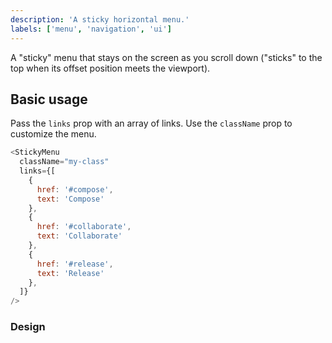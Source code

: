 ```yaml
---
description: 'A sticky horizontal menu.'
labels: ['menu', 'navigation', 'ui']
---
```



A "sticky" menu that stays on the screen as you scroll down ("sticks" to the top when its offset position meets the viewport).

## Basic usage

Pass the `links` prop with an array of links. Use the `className` prop to customize the menu.

```js live
<StickyMenu
  className="my-class"
  links={[
    {
      href: '#compose',
      text: 'Compose'
    },
    {
      href: '#collaborate',
      text: 'Collaborate'
    },
    {
      href: '#release',
      text: 'Release'
    },
  ]}
/>
```
### Design

<FigmaEmbed src="https://www.figma.com/embed?embed_host=share&url=https%3A%2F%2Fwww.figma.com%2Ffile%2FctC1w9YhJvqaO1EZ08gLOV%2FCommunity%3Fnode-id%3D9%253A1027" />
